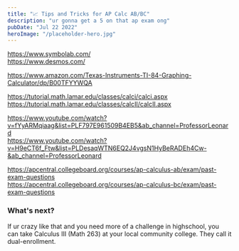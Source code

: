 ```yaml
---
title: "📈 Tips and Tricks for AP Calc AB/BC"
description: "ur gonna get a 5 on that ap exam ong"
pubDate: "Jul 22 2022"
heroImage: "/placeholder-hero.jpg"
---
```


https://www.symbolab.com/  
https://www.desmos.com/  

https://www.amazon.com/Texas-Instruments-TI-84-Graphing-Calculator/dp/B00TFYYWQA  

https://tutorial.math.lamar.edu/classes/calci/calci.aspx  
https://tutorial.math.lamar.edu/classes/calcII/calcII.aspx  

https://www.youtube.com/watch?v=fYyARMqiaag&list=PLF797E961509B4EB5&ab_channel=ProfessorLeonard  
https://www.youtube.com/watch?v=H9eCT6f_Ftw&list=PLDesaqWTN6EQ2J4vgsN1HyBeRADEh4Cw-&ab_channel=ProfessorLeonard  

https://apcentral.collegeboard.org/courses/ap-calculus-ab/exam/past-exam-questions  
https://apcentral.collegeboard.org/courses/ap-calculus-bc/exam/past-exam-questions  

### What's next?
If ur crazy like that and you need more of a challenge in highschool, you can take Calculus III (Math 263) at your local community college. They call it dual-enrollment. 